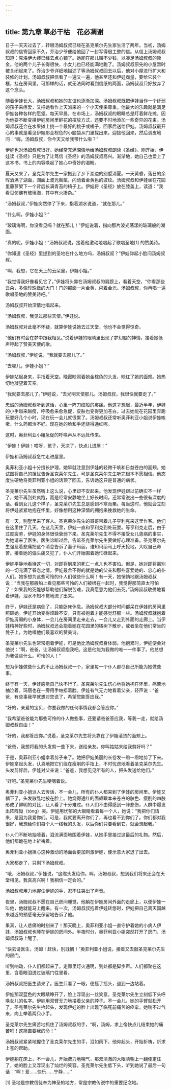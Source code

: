 ```yaml
---
---
---
```

title: 第九章 草必干枯　花必凋谢
---







日子一天天过去了，转眼汤姆叔叔已经在圣克莱尔先生家生活了两年。当初，汤姆叔叔的信寄回家不久，乔治少爷便给他回了一封写得很工整的信。从信上汤姆叔叔知道：克洛伊大婶已经去点心铺了。她能在那儿赚不少钱，以凑足汤姆叔叔的赎金。他的两个儿子长得很快，小女儿也已经能满地跑了。汤姆叔叔原先的小屋暂时被关闭起来了。乔治少爷详细地描述了等汤姆叔叔回去以后，他对小屋进行扩大和装修的计划。汤姆叔叔把信看了一遍又一遍，他甚至还和伊娃商量，要给它装个框，挂在房间里。可那样的话，就无法同时看到信纸的两面，汤姆叔叔只好放弃了这个念头。

随着伊娃长大，汤姆叔叔和她的友谊也逐渐加深。汤姆叔叔既把伊娃当作一个纤弱的孩子来疼爱，又把她看作上天派来的一个小天使来尊重。他最大的乐趣就是满足伊娃各种各样的愿望。每天早晨，在市场上，汤姆叔叔的眼睛总是盯着鲜花摊，因为他要不断变换伊娃房间里鲜花的摆放方式，还要不时地添加一些奇异的花束。汤姆叔叔还会在水果摊上挑一个最好的桃子或橘子，回家后送给伊娃。汤姆叔叔最开心的事就是看见伊娃那金棕色的小脑袋从门里探出来，迎接他回来，然后调皮地问：“嗨，汤姆叔叔，你今天又给我带什么啦？”

伊娃也对汤姆叔叔很好。她经常充满深情地给汤姆叔叔朗读《圣经》。刚开始，伊娃读《圣经》只是为了让笃信《圣经》的汤姆叔叔高兴。渐渐地，她自己也爱上了这本书，书上的内容唤起了她心中奇妙的渴盼。

夏天又来了，圣克莱尔先生一家搬到了乡下湖边的别墅消夏。一天黄昏，落日的余晖洒满了湖面，湖面上波光粼粼，闪动着金黄色的波纹。汤姆叔叔和伊娃坐在花园里藤萝架下一个背后长满青苔的椅子上。伊娃将《圣经》放在膝盖上，读道：“我看见仿佛有玻璃海，其中有火掺杂。”

“汤姆叔叔，”伊娃突然停了下来，指着湖水说道，“就在那儿。”

“什么啊，伊娃小姐？”

“玻璃海啊，你没看见吗？就在那儿！”伊娃说着，指向那片波光荡漾的玻璃般的湖面。

“真的呢，伊娃小姐！”汤姆叔叔说，接着他激动地唱起了歌唱圣地[1] 的赞美诗。

“你知道《圣经》里提到的圣地在什么地方吗，汤姆叔叔？”伊娃仰起小脸问汤姆叔叔。

“啊，我想，它在天上的云朵里，伊娃小姐。”

“我觉得我好像看见它了。”伊娃将头靠在汤姆叔叔的肩膀上，看着天空，“你看那些云朵，多像珍珠做的大门！门的那面一片金黄，闪着金光。汤姆叔叔，你再唱一遍歌唱圣地的赞美诗吧。”

汤姆叔叔开始深情地唱起来。

“汤姆叔叔，我见过那些天使。”伊娃说。

汤姆叔叔对此毫不怀疑，就算伊娃说她去过天堂，他也不会觉得惊奇。

“他们有时会在梦中跟我相见。”说着伊娃的眼睛里出现了梦幻般的神情，接着她低声哼起了赞美天使的歌。

“汤姆叔叔，”伊娃说，“我就要去那儿了。”

“去哪儿，伊娃小姐？”

伊娃站起身来，手指着天空。晚霞映照着她金棕色的头发，映红了她的面颊。她热切地凝望着天空。

“我就要去那儿了。”伊娃说，“去光明天使那儿。汤姆叔叔，我很快就要走了。”

忠诚的汤姆叔叔听到这话，心里一阵刀绞般的疼痛。他这才想起，最近半年，伊娃的小手越来越瘦，呼吸愈来愈急促，皮肤也变得更加苍白。过去她能在花园里奔跑玩耍好几个小时，现在玩一会儿就很累了。汤姆叔叔还常听奥菲利亚小姐说伊娃咳嗽，什么药都治不好。现在她的脸和手还烧得通红呢。

这时，奥菲利亚小姐急促的呼唤声从不远处传来。

“伊娃！伊娃！哎呀，孩子，天凉了，快点儿进屋！”

伊娃和汤姆叔叔急忙走进屋里。

奥菲利亚小姐十分擅长护理，她早就注意到伊娃的轻微干咳和日益苍白的面颊。她试图将自己的担忧告诉圣克莱尔先生，可是圣克莱尔先生听完根本不愿相信。他态度生硬地将奥菲利亚小姐的话顶了回去，告诉她这只是普通的病状。



圣克莱尔先生虽然嘴上这么说，心里却不安起来。他发现伊娃跟以前确实不一样了，她不再到处疯跑，而是经常安静地坐上好长时间，还常常说出一些很有深度的话。看到女儿这个样子，圣克莱尔先生总是感到不寒而栗。每当这时，他就会立刻将伊娃紧紧地抱在怀里，好像想用这种深情的拥抱来挽救她的生命。

有一天，别墅里来了客人。圣克莱尔先生的哥哥带着儿子亨利克来这里作客。他们在这里住了几天。在这几天里，伊娃一直和亨利克到处玩耍。等亨利克走后，由于过度疲劳，伊娃的身体很快衰弱下来。圣克莱尔先生不得不接受女儿患病的事实，为她请来了医生。医生诊断过后，告诉圣克莱尔先生要做好心理准备。圣克莱尔先生强忍着悲痛把这个消息告诉了妻子玛丽，谁知玛丽马上呼天抢地，大叹自己命苦。接着她的偏头痛又犯了，仆人们开始围着她忙碌起来。

伊娃平静地看待这一切，对即将到来的死亡一点儿也不害怕。但是，她对即将离别的一切充满了眷恋之情。伊娃最舍不得的就是她的父亲和那些喜爱她的、忠心的仆人们。她多想为这些可怜的仆人们做些什么啊！有一天，她悄悄地跟汤姆叔叔说：“当我在那艘船上看见那些可怜的人们被绑在一起时，我觉得那简直太可怕了！如果我的死能够帮助他们解脱苦难，我真愿意为他们去死。”汤姆叔叔敬畏地看着伊娃，泪水不知不觉地流了出来。

终于，伊娃还是病倒了，只能卧床休息。汤姆叔叔大部分时间都呆在伊娃的房间里照顾她。伊娃开始变得烦躁不安，只有被抱着才能感觉舒服一些。汤姆叔叔就抱着伊娃孱弱的小身体，一会儿在房间里走来走去，一会儿又走到外面的走廊上。当伊娃精神好些时，汤姆叔叔还会抱着她在花园里的橘树下散步，或者坐在他们常坐的凳子上，为她唱他们最喜欢的赞美诗。

圣克莱尔先生也常常抱着伊娃，可是他比汤姆叔叔身体弱。他抱累时，伊娃便会对他说：“啊，爸爸，让汤姆叔叔抱我吧。这是他能为我做的唯一一件事了。他总想为我做些什么。可怜的人！”

想为伊娃做些什么的不止汤姆叔叔一个，家里每一个仆人都尽自己所能为她做些事。

终于有一天，伊娃感觉自己快不行了。圣克莱尔先生伤心地将她抱在怀里，痛苦地抽泣着。玛丽也在一旁用手帕捂着脸。伊娃有气无力地看着父亲，轻声说：“爸爸，有些事我早就想对您说了，希望您能答应我。”

“好的，亲爱的宝贝，你要我做的任何事情我都会答应你。”

“我希望爸爸能为那些可怜的仆人做些事，还要请爸爸答应我，等我一走，就给汤姆叔叔自由！”

“好的，我都答应你。”说着，圣克莱尔先生将头靠在了伊娃滚烫的面颊上。

“爸爸，我想将我的头发剪一些下来，送给亲友。你叫姑姑来给我剪好吗？”

于是，奥菲利亚小姐拿着剪子来了。她把伊娃美丽的长卷发一绺一绺地剪了下来。伊娃拿起头发，认真地把它们绕在瘦削的手指上，不时忧虑地看着圣克莱尔先生。头发剪好后，伊娃对父亲说：“爸爸，我想见见所有的人，把头发送给他们。”

“好吧。”圣克莱尔先生哽咽着说。

奥菲利亚小姐派人去传话，不一会儿，所有的仆人都来到了伊娃的房间里。伊娃又躺下了，头发散乱地披在脸上。她烧得通红的面颊跟本来苍白的肤色、瘦削的四肢形成了鲜明的对比，让人看了十分难过。仆人们不由得感到一阵悲伤，人群中爆发出阵阵恸（tòng）哭。伊娃用忧郁的大眼睛看着每一个人，她说：“我把你们请来，是因为我爱你们。可是，我就要离开你们了，再也看不到你们了。你们都对我很好，我想给你们每个人一绺我的头发，以后你们只要看到它，就会想起我。”

仆人们不断地抽噎着，泪流满面地围着伊娃，从她手里接过这最后的礼物。然后，他们都跪在地上祈祷着。

奥菲利亚小姐担心这种激动的场面会更加刺激伊娃，便示意大家退了出去。

大家都走了，只剩下汤姆叔叔。

“哦，汤姆叔叔，”伊娃说，“这绺头发给你。啊，汤姆叔叔，想到我们将来还会在天堂相见，我真高兴啊！我相信一定会的。”

汤姆叔叔用力地握住伊娃的手，忍不住哭出了声音。

夜里，汤姆叔叔不愿在自己房间睡觉，他躺在伊娃房间外面的走廊上，以便伊娃一叫他，他就能马上醒来。有一次，汤姆叔叔抱着伊娃转悠时，伊娃把自己离天国越来越近的预感毫无保留地告诉了他。

果真，让人悲痛的时刻来了！那天晚上，奥菲利亚小姐一直守护着她的小病人伊娃，汤姆叔叔也睡在伊娃的房间外。半夜时分，奥菲利亚小姐突然打开了房门，汤姆叔叔马上醒了。

“快去请医生，汤姆！赶快，别耽搁！”奥菲利亚小姐说，接着又去敲圣克莱尔先生的房门。

听到响动，仆人们都起来了。走廊里灯火通明，到处都是脚步声。人们都聚在这里，含着眼泪透过玻璃门往里看。

汤姆叔叔把医生请来了。医生只看了一眼，便摇了摇头，退到一边站着。

伊娃那双蓝色的大眼睛睁开了，脸上浮现出一丝笑意。圣克莱尔先生立刻低下头呼唤女儿的名字。伊娃用双臂无力地搂着父亲的脖子。不一会儿，她的手臂就松开了。圣克莱尔先生抬起头，发现伊娃的脸上出现了临死前痛苦的痉挛。她喘不过气来，向上举着两只小手。

圣克莱尔先生痛苦地抓住了汤姆叔叔的手，“啊，汤姆，求上帝快点儿结束她的痛苦吧！这简直要我的命！”



汤姆叔叔紧紧地握住了圣克莱尔先生的手，泪如雨下。他仰起头，开始祈祷，祈求上苍的帮助。

伊娃躺在床上，不一会儿，开始费力地喘气，那双清澈的大眼睛朝上一翻便定住了，她的脸上又浮现出了灿烂的笑容。圣克莱尔先生低下头，听到她说了最后一句话：“啊！爱……快乐……宁静……”



[1] 圣地是宗教信徒奉为神圣的地方，常是宗教传说中的重要纪念地。